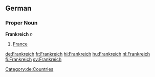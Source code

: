 ==German==
===Proper Noun===
'''Frankreich''' ''n''
# [[France]]

[[Category:de:Countries]]

[[de:Frankreich]]
[[fr:Frankreich]]
[[hi:Frankreich]]
[[hu:Frankreich]]
[[nl:Frankreich]]
[[fi:Frankreich]]
[[sv:Frankreich]]